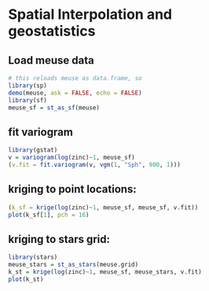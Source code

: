 # Spatial Interpolation and geostatistics

## Load meuse data
```r
# this reloads meuse as data.frame, so
library(sp)
demo(meuse, ask = FALSE, echo = FALSE)
library(sf)
meuse_sf = st_as_sf(meuse)
```

## fit variogram
```r
library(gstat)
v = variogram(log(zinc)~1, meuse_sf)
(v.fit = fit.variogram(v, vgm(1, "Sph", 900, 1)))
```

## kriging to point locations:
```r
(k_sf = krige(log(zinc)~1, meuse_sf, meuse_sf, v.fit))
plot(k_sf[1], pch = 16)
```

## kriging to stars grid:
```r
library(stars)
meuse_stars = st_as_stars(meuse.grid)
k_st = krige(log(zinc)~1, meuse_sf, meuse_stars, v.fit)
plot(k_st)
```
